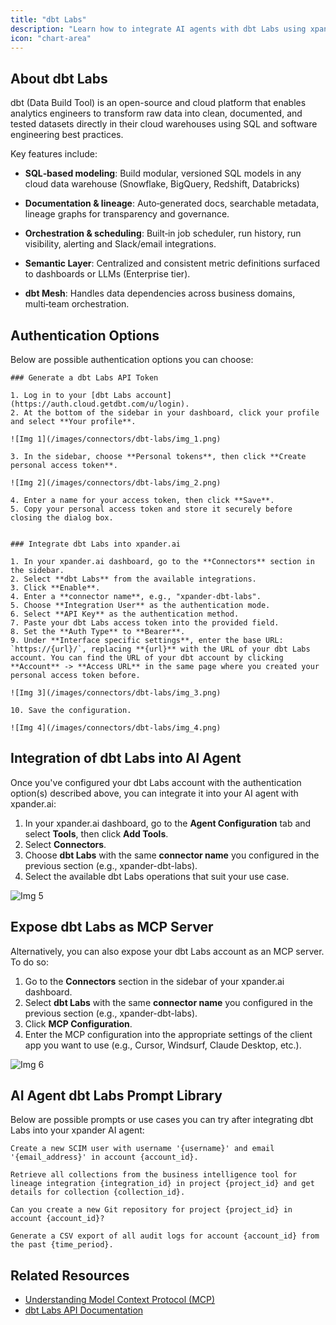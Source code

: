 ```yaml
---
title: "dbt Labs"
description: "Learn how to integrate AI agents with dbt Labs using xpander.ai. Create intelligent workflows that automate data transformation, generate insights, and enhance analytics efficiency seamlessly within your data pipeline."
icon: "chart-area"
---
```


## About dbt Labs

dbt (Data Build Tool) is an open-source and cloud platform that enables analytics engineers to transform raw data into clean, documented, and tested datasets directly in their cloud warehouses using SQL and software engineering best practices. 

Key features include:

- **SQL‑based modeling**: Build modular, versioned SQL models in any cloud data warehouse (Snowflake, BigQuery, Redshift, Databricks)

- **Documentation & lineage**: Auto‑generated docs, searchable metadata, lineage graphs for transparency and governance.

- **Orchestration & scheduling**: Built‑in job scheduler, run history, run visibility, alerting and Slack/email integrations.

- **Semantic Layer**: Centralized and consistent metric definitions surfaced to dashboards or LLMs (Enterprise tier).

- **dbt Mesh**: Handles data dependencies across business domains, multi‑team orchestration.


## Authentication Options

Below are possible authentication options you can choose:

<Tabs>

  <Tab title="API Access">

    ### Generate a dbt Labs API Token

    1. Log in to your [dbt Labs account](https://auth.cloud.getdbt.com/u/login).  
    2. At the bottom of the sidebar in your dashboard, click your profile and select **Your profile**.  

    ![Img 1](/images/connectors/dbt-labs/img_1.png)

    3. In the sidebar, choose **Personal tokens**, then click **Create personal access token**.  

    ![Img 2](/images/connectors/dbt-labs/img_2.png)

    4. Enter a name for your access token, then click **Save**.  
    5. Copy your personal access token and store it securely before closing the dialog box. 


    ### Integrate dbt Labs into xpander.ai

    1. In your xpander.ai dashboard, go to the **Connectors** section in the sidebar.  
    2. Select **dbt Labs** from the available integrations.  
    3. Click **Enable**.  
    4. Enter a **connector name**, e.g., "xpander-dbt-labs".  
    5. Choose **Integration User** as the authentication mode.
    6. Select **API Key** as the authentication method.    
    7. Paste your dbt Labs access token into the provided field.  
    8. Set the **Auth Type** to **Bearer**.  
    9. Under **Interface specific settings**, enter the base URL: `https://{url}/`, replacing **{url}** with the URL of your dbt Labs account. You can find the URL of your dbt account by clicking **Account** -> **Access URL** in the same page where you created your personal access token before.  

    ![Img 3](/images/connectors/dbt-labs/img_3.png)

    10. Save the configuration.

    ![Img 4](/images/connectors/dbt-labs/img_4.png)

  </Tab>
</Tabs>

## Integration of dbt Labs into AI Agent

Once you've configured your dbt Labs account with the authentication option(s) described above, you can integrate it into your AI agent with xpander.ai:

1. In your xpander.ai dashboard, go to the **Agent Configuration** tab and select **Tools**, then click **Add Tools**. 
2. Select **Connectors**.  
3. Choose **dbt Labs** with the same **connector name** you configured in the previous section (e.g., xpander-dbt-labs).  
4. Select the available dbt Labs operations that suit your use case.  

![Img 5](/images/connectors/dbt-labs/img_5.png)

## Expose dbt Labs as MCP Server

Alternatively, you can also expose your dbt Labs account as an MCP server. To do so:

1. Go to the **Connectors** section in the sidebar of your xpander.ai dashboard.  
2. Select **dbt Labs** with the same **connector name** you configured in the previous section (e.g., xpander-dbt-labs).  
3. Click **MCP Configuration**.  
4. Enter the MCP configuration into the appropriate settings of the client app you want to use (e.g., Cursor, Windsurf, Claude Desktop, etc.).

![Img 6](/images/connectors/dbt-labs/img_6.png)

## AI Agent dbt Labs Prompt Library

Below are possible prompts or use cases you can try after integrating dbt Labs into your xpander AI agent:

```
Create a new SCIM user with username '{username}' and email '{email_address}' in account {account_id}.
```

````
Retrieve all collections from the business intelligence tool for lineage integration {integration_id} in project {project_id} and get details for collection {collection_id}.
````

```
Can you create a new Git repository for project {project_id} in account {account_id}?
```

```
Generate a CSV export of all audit logs for account {account_id} from the past {time_period}.
```

## Related Resources

- [Understanding Model Context Protocol (MCP)](/user-guide/backend-configuration/connectors)
- [dbt Labs API Documentation](https://docs.getdbt.com/dbt-cloud/api-v2#/)